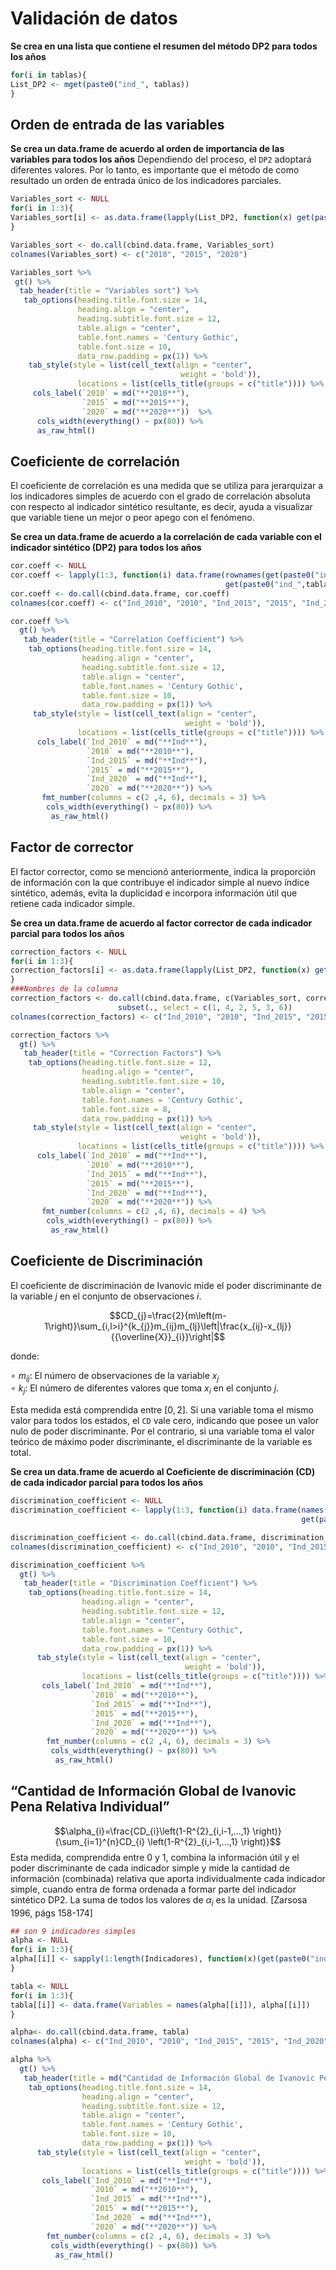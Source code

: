 # Validación de datos  {.unlisted .unnumbered}


**Se crea en una lista que contiene el resumen del método DP2 para todos los años**

```r
for(i in tablas){
List_DP2 <- mget(paste0("ind_", tablas))
}
```

## Orden de entrada de las variables  {-}

**Se crea un data.frame de acuerdo al orden de importancia de las variables para todos los años** 
Dependiendo del proceso, el `DP2` adoptará diferentes valores. Por lo tanto, es importante que el método de como resultado un orden de entrada único de los indicadores parciales.    

```r
Variables_sort <- NULL
for(i in 1:3){
Variables_sort[i] <- as.data.frame(lapply(List_DP2, function(x) get(paste0("ind_", tablas[i]))$variables_sort))
}

Variables_sort <- do.call(cbind.data.frame, Variables_sort)
colnames(Variables_sort) <- c("2010", "2015", "2020")
```

```r
Variables_sort %>%
 gt() %>%
  tab_header(title = "Variables sort") %>%
   tab_options(heading.title.font.size = 14, 
               heading.align = "center",
               heading.subtitle.font.size = 12,
               table.align = "center",
               table.font.names = 'Century Gothic',
               table.font.size = 10,
               data_row.padding = px(1)) %>%
    tab_style(style = list(cell_text(align = "center",
                                      weight = 'bold')),
               locations = list(cells_title(groups = c("title")))) %>%
     cols_label(`2010` = md("**2010**"), 
                `2015` = md("**2015**"),
                `2020` = md("**2020**"))  %>%
      cols_width(everything() ~ px(80)) %>%
      as_raw_html() 
```


## Coeficiente de correlación {-}  

El coeficiente de correlación es una medida que se utiliza para jerarquizar a los indicadores simples de acuerdo con el grado de correlación absoluta con respecto al indicador sintético resultante, es decir, ayuda a visualizar que variable tiene un mejor o peor apego con el fenómeno.     

**Se crea un data.frame de acuerdo a la correlación de cada variable con el indicador sintético (DP2) para todos los años**

```r
cor.coeff <- NULL
cor.coeff <- lapply(1:3, function(i) data.frame(rownames(get(paste0("ind_",tablas[i]))[["cor.coeff"]]),
                                                get(paste0("ind_",tablas[i]))$cor.coeff))
cor.coeff <- do.call(cbind.data.frame, cor.coeff)
colnames(cor.coeff) <- c("Ind_2010", "2010", "Ind_2015", "2015", "Ind_2020", "2020")
```


```r
cor.coeff %>%
  gt() %>%
   tab_header(title = "Correlation Coefficient") %>%
    tab_options(heading.title.font.size = 14, 
                heading.align = "center",
                heading.subtitle.font.size = 12,
                table.align = "center",
                table.font.names = 'Century Gothic',
                table.font.size = 10,
                data_row.padding = px(1)) %>%
     tab_style(style = list(cell_text(align = "center",
                                       weight = 'bold')),
               locations = list(cells_title(groups = c("title")))) %>%
      cols_label(`Ind_2010` = md("**Ind**"), 
                 `2010` = md("**2010**"),
                 `Ind_2015` = md("**Ind**"),
                 `2015` = md("**2015**"), 
                 `Ind_2020` = md("**Ind**"),
                 `2020` = md("**2020**")) %>%
       fmt_number(columns = c(2 ,4, 6), decimals = 3) %>%
        cols_width(everything() ~ px(80)) %>%
         as_raw_html()          
```

## Factor de corrector  {-}

El factor corrector, como se mencionó anteriormente, indica la proporción de información con la que contribuye el indicador simple al nuevo índice sintético, además, evita la duplicidad e incorpora información útil que retiene cada indicador simple.     

**Se crea un data.frame de acuerdo al factor corrector de cada indicador parcial para todos los años**

```r
correction_factors <- NULL
for(i in 1:3){
correction_factors[i] <- as.data.frame(lapply(List_DP2, function(x) get(paste0("ind_",tablas[i]))$correction_factors))
}
###Nombres de la columna 
correction_factors <- do.call(cbind.data.frame, c(Variables_sort, correction_factors)) %>%
                        subset(., select = c(1, 4, 2, 5, 3, 6))
colnames(correction_factors) <- c("Ind_2010", "2010", "Ind_2015", "2015", "Ind_2020", "2020")
```


```r
correction_factors %>%
  gt() %>%
   tab_header(title = "Correction Factors") %>%
    tab_options(heading.title.font.size = 12, 
                heading.align = "center",
                heading.subtitle.font.size = 10,
                table.align = "center",
                table.font.names = 'Century Gothic',
                table.font.size = 8,
                data_row.padding = px(1)) %>%
     tab_style(style = list(cell_text(align = "center",
                                      weight = 'bold')),
               locations = list(cells_title(groups = c("title")))) %>%
      cols_label(`Ind_2010` = md("**Ind**"), 
                 `2010` = md("**2010**"),
                 `Ind_2015` = md("**Ind**"),
                 `2015` = md("**2015**"), 
                 `Ind_2020` = md("**Ind**"),
                 `2020` = md("**2020**")) %>%
       fmt_number(columns = c(2 ,4, 6), decimals = 4) %>%
        cols_width(everything() ~ px(80)) %>%
         as_raw_html()                             
```


## Coeficiente de Discriminación  {-}

El coeficiente de discriminación de Ivanovic mide el poder discriminante de la variable $j$ en el conjunto de observaciones $i$. 

$$CD_{j}=\frac{2}{m\left(m-1\right)}\sum_{i,l>i}^{k_{j}}m_{ij}m_{lj}\left|\frac{x_{ij}-x_{lj}}{{\overline{X}}_{i}}\right|$$

donde: 

$\circ\:m_{ij}$: El número de observaciones de la variable $x_{j}$    
$\circ\:k_{j}$: El número de diferentes valores que toma $x_{i}$ en el conjunto $j$.     


Esta medida está comprendida entre $[0, 2]$. Si una variable toma el mismo valor para todos los estados, el `CD` vale cero, indicando que posee un valor nulo de poder discriminante. Por el contrario, si una variable toma el valor teórico de máximo poder discriminante, el discriminante de la variable es total.   


**Se crea un data.frame de acuerdo al Coeficiente de discriminación (CD) de cada indicador parcial para todos los años**

```r
discrimination_coefficient <- NULL
discrimination_coefficient <- lapply(1:3, function(i) data.frame(names(get(paste0("ind_",tablas[i]))[["discrimination.coefficient"]]),
                                                                 get(paste0("ind_",tablas[i]))$discrimination.coefficient))

discrimination_coefficient <- do.call(cbind.data.frame, discrimination_coefficient)
colnames(discrimination_coefficient) <- c("Ind_2010", "2010", "Ind_2015", "2015", "Ind_2020", "2020")
```


```r
discrimination_coefficient %>%
  gt() %>%
   tab_header(title = "Discrimination Coefficient") %>%
    tab_options(heading.title.font.size = 14, 
                heading.align = "center",
                heading.subtitle.font.size = 12,
                table.align = "center",
                table.font.names = "Century Gothic",
                table.font.size = 10,
                data_row.padding = px(1)) %>%
      tab_style(style = list(cell_text(align = "center",
                                       weight = 'bold')),
                locations = list(cells_title(groups = c("title")))) %>%
       cols_label(`Ind_2010` = md("**Ind**"), 
                  `2010` = md("**2010**"),
                  `Ind_2015` = md("**Ind**"),
                  `2015` = md("**2015**"), 
                  `Ind_2020` = md("**Ind**"),
                  `2020` = md("**2020**")) %>%
        fmt_number(columns = c(2 ,4, 6), decimals = 3) %>%
         cols_width(everything() ~ px(80)) %>%
          as_raw_html()        
```

## “Cantidad de Información Global de Ivanovic Pena Relativa Individual” {-}

$$\alpha_{i}=\frac{CD_{i}\left(1-R^{2}_{i,i-1,...,1} \right)}{\sum_{i=1}^{n}CD_{i} \left(1-R^{2}_{i,i-1,...,1} \right)}$$
Esta medida, comprendida entre 0 y 1, combina la información útil y el poder discriminante de cada indicador simple y mide la cantidad de información (combinada) relativa que aporta individualmente cada indicador simple, cuando entra de forma ordenada a formar parte del indicador sintético DP2. La suma de todos los valores de $\alpha_{i}$ es la unidad. [Zarsosa 1996, págs 158-174]      

```r
## son 9 indicadores simples
alpha <- NULL
for(i in 1:3){
alpha[[i]] <- sapply(1:length(Indicadores), function(x)(get(paste0("ind_",tablas[i]))[["correction_factors"]][x] * get(paste0("ind_",tablas[i]))[["discrimination.coefficient"]][x]) /                                                         sum(get(paste0("ind_",tablas[i]))[["correction_factors"]] * get(paste0("ind_",tablas[i]))[["discrimination.coefficient"]]))
}
```

```r
tabla <- NULL
for(i in 1:3){
tabla[[i]] <- data.frame(Variables = names(alpha[[i]]), alpha[[i]])
}

alpha<- do.call(cbind.data.frame, tabla)
colnames(alpha) <- c("Ind_2010", "2010", "Ind_2015", "2015", "Ind_2020", "2020")

alpha %>%
  gt() %>%
   tab_header(title = md("Cantidad de Información Global de Ivanovic Pena Relativa Individual")) %>%
    tab_options(heading.title.font.size = 14, 
                heading.align = "center",
                heading.subtitle.font.size = 12,
                table.align = "center",
                table.font.names = 'Century Gothic',
                table.font.size = 10,
                data_row.padding = px(1)) %>%
      tab_style(style = list(cell_text(align = "center",
                                       weight = 'bold')),
                locations = list(cells_title(groups = c("title")))) %>%
       cols_label(`Ind_2010` = md("**Ind**"), 
                  `2010` = md("**2010**"),
                  `Ind_2015` = md("**Ind**"),
                  `2015` = md("**2015**"), 
                  `Ind_2020` = md("**Ind**"),
                  `2020` = md("**2020**")) %>%
        fmt_number(columns = c(2 ,4, 6), decimals = 3) %>%
         cols_width(everything() ~ px(80)) %>%
          as_raw_html()    
```

